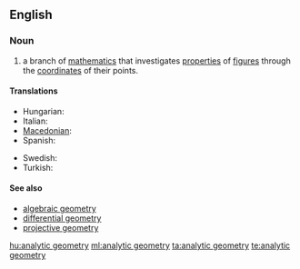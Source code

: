 ==English==

===Noun===
{{wikipedia}}
{{en-noun|sg=[[analytic]] [[geometry]]|-}}

# {{geometry}} a branch of [[mathematics]] that investigates [[properties]] of [[figure]]s through the [[coordinate]]s of their points.

====Translations====
{{trans-top|branch of mathematics}}
* Hungarian: {{t+|hu|analitikus geometria}}
* Italian: {{t-|it|geometria analitica|f}}
* [[Macedonian]]: {{t|mk|аналитичка геометрија|f|tr=analítička geométrija}}
* Spanish: {{t|es|geometría analítica|f}}
{{trans-mid}}
* Swedish: {{t-|sv|analytisk geometri|c}}
* Turkish: {{t-|tr|analitik geometri}}
{{trans-bottom}}

====See also====
* [[algebraic geometry]]
* [[differential geometry]]
* [[projective geometry]]

[[hu:analytic geometry]]
[[ml:analytic geometry]]
[[ta:analytic geometry]]
[[te:analytic geometry]]